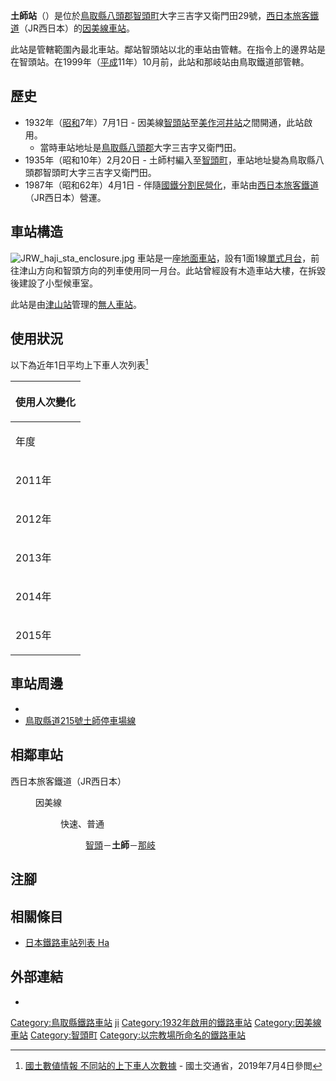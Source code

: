 {{NoteTA
|T=zh-hans:土师站;zh-hk:土師站;zh-tw:土師車站;
|1=zh-hans:土师站;zh-hk:土師站;zh-tw:土師車站;
}}
{{Infobox station
|公司色 = #0072bc
|站名 = 土師
|圖片 = JRW haji sta.jpg
|圖片說明 = 車站大樓（2007年10月1日）
|日文原名 = 土師
|平假名 = はじ
|羅馬拼音 = Haji
|副站名 = 
|電報略號 = ハチ←ハジ
|所在地 = {{JPN}}[[鳥取縣|鳥取縣]][[八頭郡|八頭郡]][[智頭町|智頭町]]大字三吉字又衛門田29號
|座標 = {{coord|35|13|58.52|N|134|13|32.85|E|type:railwaystation_region:JP-24|display=inline,title}}
|車站構造 = [[地面車站|地面車站]]
|月台配置 = 1面1線
|啟用年月日 = 1932年（[[昭和|昭和]]7年）7月1日
|廢站年月日 = 
|乘客人數 = 
|上下車人次 = 50
|統計年度 = 2015
|轉車 = 
|全寬備註 = [[無人車站|無人車站]]<br>在此站與智頭站之間為{{Translink|ja|西日本旅客鉄道米子支社|西日本旅客鐵道米子分社|米子分社}}和{{Translink|ja|西日本旅客鉄道岡山支社|西日本旅客鐵道岡山分社|岡山分社}}的邊界車站（此站往那岐一方是由岡山分社管轄）
|adjacent = {{Adjacent stations|system=西日本旅客鐵道|line=SB|left=智頭|right=那岐|note-left=3.7km|note-mid=距離[[鳥取站|鳥取]]35.6km|note-right=2.9km}}
}}
'''土師站'''（{{jpn|j=土師駅|hg=はじえき|rm=Haji eki|f=y}}）是位於[[鳥取縣|鳥取縣]][[八頭郡|八頭郡]][[智頭町|智頭町]]大字三吉字又衛門田29號，[[西日本旅客鐵道|西日本旅客鐵道]]（JR西日本）的[[因美線|因美線]][[鐵路車站|車站]]。

此站是{{Translink|ja|西日本旅客鉄道岡山支社|西日本旅客鐵道岡山分社|岡山分社}}管轄範圍內最北車站。鄰站智頭站以北的車站由{{Translink|ja|西日本旅客鉄道米子支社|西日本旅客鐵道米子分社|米子分社}}{{Translink|ja|鳥取鉄道部|鳥取鐵道部}}管轄。在指令上的邊界站是在智頭站。在1999年（[[平成|平成]]11年）10月前，此站和那岐站由鳥取鐵道部管轄。

== 歷史 ==
* 1932年（[[昭和|昭和]]7年）7月1日 - 因美線[[智頭站|智頭站]]至[[美作河井站|美作河井站]]之間開通，此站啟用。
** 當時車站地址是[[鳥取縣|鳥取縣]][[八頭郡|八頭郡]]{{Translink|ja|土師村 (鳥取県)|土師村 (鳥取縣)|土師村}}大字三吉字又衛門田。
* 1935年（昭和10年）2月20日 - 土師村編入至[[智頭町|智頭町]]，車站地址變為鳥取縣八頭郡智頭町大字三吉字又衛門田。
* 1987年（昭和62年）4月1日 - 伴隨[[國鐵分割民營化|國鐵分割民營化]]，車站由[[西日本旅客鐵道|西日本旅客鐵道]]（JR西日本）營運。

== 車站構造 ==
[[File:JRW_haji_sta_enclosure.jpg|thumb]]
車站是一座[[地面車站|地面車站]]，設有1面1線[[單式月台|單式月台]]，前往津山方向和智頭方向的列車使用同一月台。此站曾經設有木造車站大樓，在拆毀後建設了小型候車室。

此站是由[[津山站|津山站]]管理的[[無人車站|無人車站]]。

== 使用狀況 ==
以下為近年1日平均上下車人次列表<ref name="statistics">[https://umap.openstreetmap.fr/ja/map/map_205730#14/35.2363/134.1977 國土數値情報 不同站的上下車人次數據] {{Wayback|url=https://umap.openstreetmap.fr/ja/map/map_205730#14/35.2363/134.1977 |date=20200515045612 }}{{ja icon}} - 國土交通省，2019年7月4日參閲</ref>
{| class="wikitable" style="margin: 1em 0.2em; text-align: center; font-size: 85%;"
|- style="background: #ddd;"
!colspan="2"|使用人次變化
|-
!年度 !! 1日平均上下車人次
|-
|2011年
|55
|-
|2012年
|58
|-
|2013年
|61
|-
|2014年
|56
|-
|2015年
|50
|}
== 車站周邊 ==
* {{Translink|ja|国道53号|國道53號}}
* [[鳥取縣道215號土師停車場線|鳥取縣道215號土師停車場線]]

== 相鄰車站 ==
; 西日本旅客鐵道（JR西日本）
: {{JR西路線記号|S|B}} 因美線
:: {{color|#f60|■}}快速、{{color|#999|■}}普通
::: [[智頭站|智頭]]－'''土師'''－[[那岐站|那岐]]
== 注腳 ==
{{Reflist}}
== 相關條目 ==
* [[日本鐵路車站列表_Ha|日本鐵路車站列表 Ha]]
== 外部連結 ==
* {{外部連結/JR西日本車站|0641409|土師}}{{ja icon}}
{{因美線}}
{{DEFAULTSORT:Haji}}
[[Category:鳥取縣鐵路車站|Category:鳥取縣鐵路車站]]
[[Category:日本鐵路車站_Ha|ji]]
[[Category:1932年啟用的鐵路車站|Category:1932年啟用的鐵路車站]]
[[Category:因美線車站|Category:因美線車站]]
[[Category:智頭町|Category:智頭町]]
[[Category:以宗教場所命名的鐵路車站|Category:以宗教場所命名的鐵路車站]]